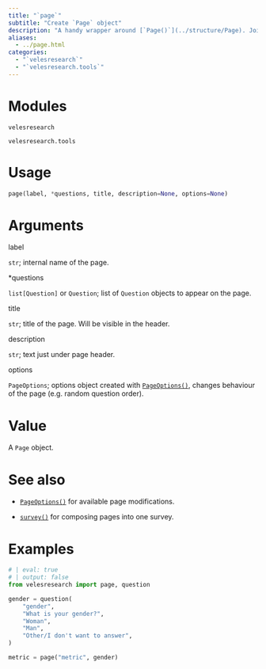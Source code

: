 ```yaml
---
title: "`page`"
subtitle: "Create `Page` object"
description: "A handy wrapper around [`Page()`](../structure/Page). Joins `Question` objects into a page."
aliases: 
  - ../page.html
categories:
  - "`velesresearch`"
  - "`velesresearch.tools`"
---
```

# Modules

`velesresearch`

`velesresearch.tools`

# Usage

``` python
page(label, *questions, title, description=None, options=None)
```


# Arguments

::: arg_name
label
:::
::: arg_desc
`str`; internal name of the page.
:::

::: arg_name
*questions
:::
::: arg_desc
`list[Question]` or `Question`; list of `Question` objects to appear on the page.
:::

::: arg_name
title
:::
::: arg_desc
`str`; title of the page. Will be visible in the header.
:::

::: arg_name
description
:::
::: arg_desc
`str`; text just under page header.
:::

::: arg_name
options
:::
::: arg_desc
`PageOptions`; options object created with [`PageOptions()`](../options/PageOptions.qmd), changes behaviour of the page (e.g. random question order).
:::

# Value

A `Page` object.

# See also

- [`PageOptions()`](../options/PageOptions) for available page modifications.

- [`survey()`](./survey.qmd) for composing pages into one survey.

# Examples

``` python
# | eval: true
# | output: false
from velesresearch import page, question

gender = question(
    "gender",
    "What is your gender?",
    "Woman",
    "Man",
    "Other/I don't want to answer",
)

metric = page("metric", gender)
```